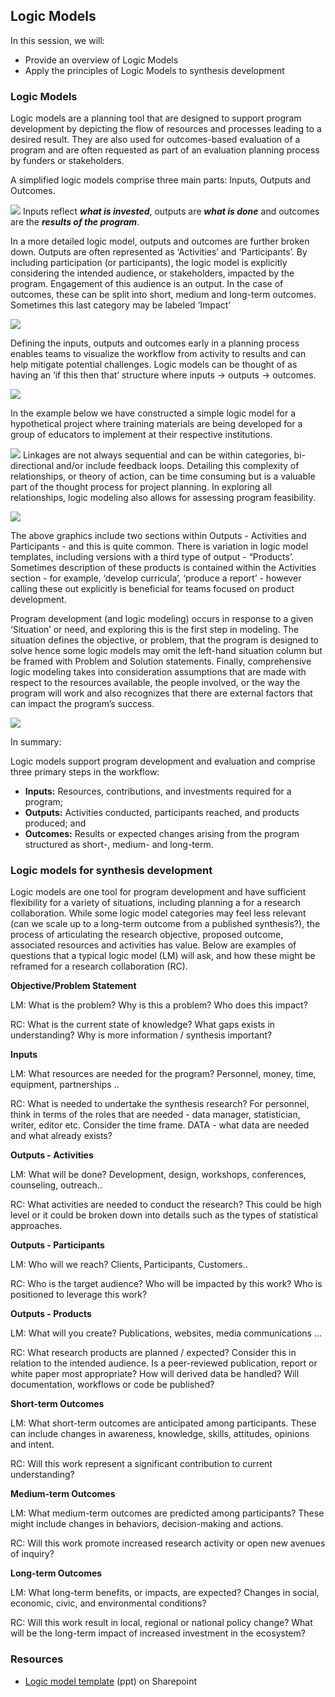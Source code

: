 ## Logic Models

In this session, we will:

- Provide an overview of Logic Models
- Apply the principles of Logic Models to synthesis development

### Logic Models

Logic models are a planning tool that are designed to support program development by depicting the flow of resources and processes leading to a desired result. They are also used for outcomes-based evaluation of a program and are often requested as part of an evaluation planning process by funders or stakeholders.  

A simplified logic models comprise three main parts: Inputs, Outputs and Outcomes.

![](images/LM1.png)
Inputs reflect ***what is invested***, outputs are ***what is done*** and outcomes are the ***results of the program***.

In a more detailed logic model, outputs and outcomes are further broken down. Outputs are often represented as 'Activities' and 'Participants'. By including participation (or participants), the logic model is explicitly considering the intended audience, or stakeholders, impacted by the program. Engagement of this audience is an output. In the case of outcomes, these can be split into short, medium and long-term outcomes. Sometimes this last category may be labeled 'Impact'

![](images/LM2.png)

Defining the inputs, outputs and outcomes early in a planning process enables teams to visualize the workflow from activity to results and can help mitigate potential challenges. Logic models can be thought of as having an 'if this then that' structure where inputs -> outputs -> outcomes.

![](images/LM3.png)

In the example below we have constructed a simple logic model for a hypothetical project where training materials are being developed for a group of educators to implement at their respective institutions. 

![](images/LM4.png)
Linkages are not always sequential and can be within categories, bi-directional and/or include feedback loops. Detailing this complexity of relationships, or theory of action, can be time consuming but is a valuable part of the thought process for project planning. In exploring all relationships, logic modeling also allows for assessing program feasibility.

![](images/LM5.png)

The above graphics include two sections within Outputs - Activities and Participants - and this is quite common. There is variation in logic model templates, including versions with a third type of output - "Products'. Sometimes description of these products is contained within the Activities section - for example, 'develop curricula', 'produce a report' - however calling these out explicitly is beneficial for teams focused on product development.

Program development (and logic modeling) occurs in response to a given 'Situation' or need, and exploring this is the first step in modeling. The situation defines the objective, or problem, that the program is designed to solve hence some logic models may omit the left-hand situation column but be framed with Problem and Solution statements. Finally, comprehensive logic modeling takes into consideration assumptions that are made with respect to the resources available, the people involved, or the way the program will work and also recognizes that there are external factors that can impact the program's success.

![](images/LM6.png)

In summary:

Logic models support program development and evaluation and comprise three primary steps in the workflow:

- **Inputs:** Resources, contributions, and investments required for a program;
- **Outputs:** Activities conducted, participants reached, and products produced; and
- **Outcomes:** Results or expected changes arising from the program structured as short-, medium- and long-term.


### Logic models for synthesis development

Logic models are one tool for program development and have sufficient flexibility for a variety of situations, including planning a for a research collaboration. While some logic model categories may feel less relevant (can we scale up to a long-term outcome from a published synthesis?), the process of articulating the research objective, proposed outcome, associated resources and activities has value. Below are examples of questions that a typical logic model (LM) will ask, and how these might be reframed for a research collaboration (RC).

**Objective/Problem Statement** 

LM: What is the problem? Why is this a problem? Who does this impact?

RC: What is the current state of knowledge? What gaps exists in understanding? Why is more information / synthesis important?

**Inputs**

LM: What resources are needed for the program? Personnel, money, time, equipment, partnerships ..

RC: What is needed to undertake the synthesis research? For personnel, think in terms of the roles that are needed - data manager, statistician, writer, editor etc. Consider the time frame. DATA - what data are needed and what already exists?

**Outputs - Activities**

LM: What will be done? Development, design, workshops, conferences, counseling, outreach..

RC: What activities are needed to conduct the research? This could be high level or it could be broken down into details such as the types of statistical approaches.

**Outputs - Participants**

LM: Who will we reach? Clients, Participants, Customers..

RC: Who is the target audience? Who will be impacted by this work? Who is positioned to leverage this work? 

**Outputs - Products**

LM: What will you create? Publications, websites, media communications ...

RC: What research products are planned / expected? Consider this in relation to the intended audience. Is a peer-reviewed publication, report or white paper most appropriate? How will derived data be handled? Will documentation, workflows or code be published?

**Short-term Outcomes**

LM: What short-term outcomes are anticipated among participants. These can include changes in awareness, knowledge, skills, attitudes, opinions and intent. 

RC: Will this work represent a significant contribution to current understanding? 

**Medium-term Outcomes**

LM: What medium-term outcomes are predicted among participants? These might include changes in behaviors, decision-making and actions. 

RC: Will this work promote increased research activity or open new avenues of inquiry?

**Long-term Outcomes**

LM: What long-term benefits, or impacts, are expected? Changes in social, economic, civic, and environmental conditions?

RC: Will this work result in local, regional or national policy change? What will be the long-term impact of increased investment in the ecosystem?

### Resources

- [Logic model template](https://deltacouncil.sharepoint.com/:p:/r/sites/Extranet-Science/_layouts/15/Doc.aspx?sourcedoc=%7BB1F16AA0-0938-4623-AD23-5E50BF376B68%7D&file=logic_model_template.pptx&action=edit&mobileredirect=true) (ppt) on Sharepoint


